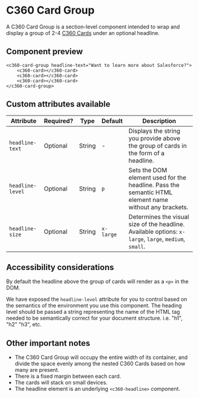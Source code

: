 # C360 Card Group
<p class="docs__summary">
    A C360 Card Group is a section-level component intended to wrap and display a group of 2-4 <a href="link/to/cards/docs">C360 Cards</a> under an optional headline.
</p>

## Component preview

<c360-card-group headline-text="Want to learn more about Salesforce?" headline-level="h1" headline-size="x-large">
    <c360-card></c360-card>
    <c360-card></c360-card>
    <c360-card></c360-card>
</c360-card-group>

```
<c360-card-group headline-text="Want to learn more about Salesforce?">
    <c360-card></c360-card>
    <c360-card></c360-card>
    <c360-card></c360-card>
</c360-card-group>
```

## Custom attributes available
| Attribute | Required? |  Type | Default | Description
| --- | --- | --- | --- | --- |
| `headline-text` | Optional | String | - | Displays the string you provide above the group of cards in the form of a headline. |
| `headline-level` | Optional | String | `p` | Sets the DOM element used for the headline. Pass the semantic HTML element name without any brackets. |
| `headline-size` | Optional | String | `x-large` | Determines the visual size of the headline. Available options: `x-large`, `large`, `medium`, `small`. |

## Accessibility considerations

By default the headline above the group of cards will render as a `<p>` in the DOM.

We have exposed the `headline-level` attribute for you to control based on the semantics of the environment you use this component. The heading level should be passed a string representing the name of the HTML tag needed to be semantically correct for your document structure. i.e. "h1", "h2" "h3", etc.


## Other important notes 

* The C360 Card Group will occupy the entire width of its container, and divide the space evenly among the nested C360 Cards based on how many are present. 
* There is a fixed margin between each card.
* The cards will stack on small devices.
* The headline element is an underlying `<c360-headline>` component.